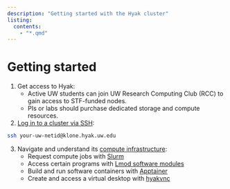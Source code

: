 ```yaml
---
description: "Getting started with the Hyak cluster"
listing:
  contents:
    - "*.qmd"
---
```


# Getting started

(@) Get access to Hyak:
    - Active UW students can join UW Research Computing Club (RCC) to gain access to STF-funded nodes.
    - PIs or labs should purchase dedicated storage and compute resources.
(@) [Log in to a cluster via SSH](./connect-ssh.qmd): 
  ``` bash
  ssh your-uw-netid@klone.hyak.uw.edu
  ```
(@) Navigate and understand its [compute infrastructure](../compute/index.qmd):  
    - Request compute jobs with [Slurm](../compute/slurm.qmd)
    - Access certain programs with [Lmod software modules](../compute/lmod.qmd)
    - Build and run software containers with [Apptainer](../compute/apptainer.qmd)
    - Create and access a virtual desktop with [hyakvnc](../start/hyakvnc.qmd)
